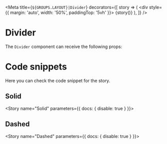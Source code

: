 
<Meta
  title={`${GROUPS.LAYOUT}|Divider`}
  decorators={[
    story => (
      <DivFlex>
        <div style={{ margin: 'auto', width: '50%', paddingTop: '5vh' }}>
          {story()}
        </div>
      </DivFlex>
    ),
  ]}
/>

# Divider

The `Divider` component can receive the following props:

<Props of={Divider} />

# Code snippets

Here you can check the code snippet for the story.

## Solid

<Story name="Solid" parameters={{ docs: { disable: true } }}>
  <Divider variant="solid" />
</Story>

<Source id="layout-divider--solid" />

## Dashed

<Story name="Dashed" parameters={{ docs: { disable: true } }}>
  <Divider variant="dashed" />
</Story>

<Source id="layout-divider--dashed" />
